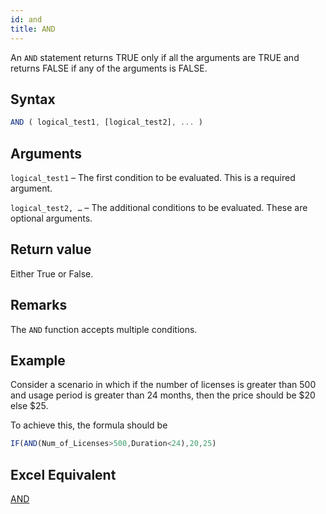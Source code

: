 ```yaml
---
id: and
title: AND
---
```


An `AND` statement returns TRUE only if all the arguments are TRUE and returns FALSE if any of the arguments is FALSE.

## Syntax

```javascript
AND ( logical_test1, [logical_test2], ... )
```

## Arguments

`logical_test1` – The first condition to be evaluated. This is a required argument.

`logical_test2, …`  – The additional conditions to be evaluated. These are optional arguments.

## Return value

Either True or False.

## Remarks

The `AND` function accepts multiple conditions.

## Example

Consider a scenario in which if the number of licenses is greater than 500 and usage period is greater than 24 months,
then the price should be $20 else $25.

To achieve this, the formula should be

```javascript
IF(AND(Num_of_Licenses>500,Duration<24),20,25)
```

## Excel Equivalent

[AND](https://support.office.com/en-gb/article/and-function-5f19b2e8-e1df-4408-897a-ce285a19e9d9)

